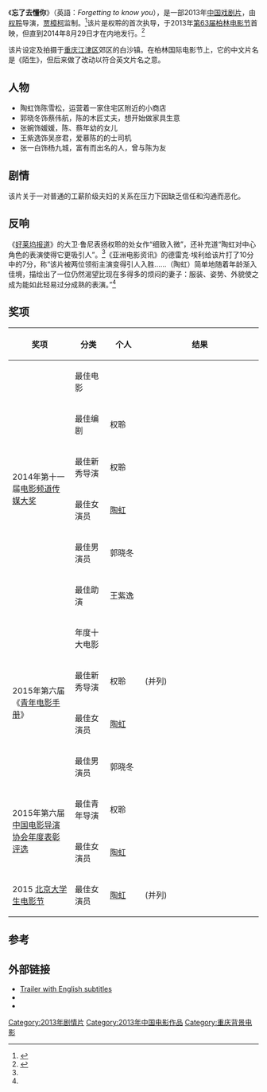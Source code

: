{{Infobox film
| name           = 忘了去懂你<br>Forgetting to know you
| image          = <!-- 檔案不存在 Forgetting to Know You poster.jpg ，可從英文維基百科取得 -->
| caption        = 电影海报
| native_name      = 忘了去懂你
| director       = 权聆 
| producer       = [[贾樟柯|贾樟柯]]
| writer         = 权聆
| starring       = {{Unbulleted list|[[陶虹|陶虹]]|[[郭晓冬|郭晓冬]]}}
| music          = [[林強_(1964年)|林强]]
| cinematography = [[余力为|余力为]]
| editing        = 王元
| studio         = {{Unbulleted list|[[西河星汇|西河星汇]]|汉森国际文化传媒有限公司}}
| released       = {{Film date|2013|02|13|[[柏林国际电影节|柏林国际电影节]]|2014|08|29|中国}} 
| runtime        = 88分钟
| country        = 中国
| language       = 普通话
}}

《'''忘了去懂你'''》（英語：''Forgetting to know you''），是一部2013年[[中国|中国]][[戏剧片|戏剧片]]，由[[权聆|权聆]]导演，[[贾樟柯|贾樟柯]]监制。<ref name=Elley>{{cite web|url= http://www.filmbiz.asia/reviews/forgetting-to-know-you|title= Forgetting to Know You|author= Derek Elley|date= 2013-02-15|accessdate= 2013-02-22|work= [[Film_Business_Asia|Film Business Asia]]|url-status= dead|archiveurl= https://web.archive.org/web/20130224051714/http://www.filmbiz.asia/reviews/forgetting-to-know-you|archivedate= 2013-02-24}}</ref>该片是权聆的首次执导，于2013年[[第63届柏林电影节|第63届柏林电影节]]首映，但直到2014年8月29日才在内地发行。<ref name=hollywood>{{cite web|title=Forgetting to Know You: Berlin Review|url=http://www.hollywoodreporter.com/review/forgetting-know-you-berlin-review-421228|last=Rooney|first=David|date=2013-02-13|work=[[Hollywood_Reporter|Hollywood Reporter]]|access-date=2015-03-01|archive-date=2020-12-01|archive-url=https://web.archive.org/web/20201201034742/https://www.hollywoodreporter.com/review/forgetting-know-you-berlin-review-421228|dead-url=no}}</ref>

该片设定及拍摄于[[重庆|重庆]][[江津区|江津区]]郊区的白沙镇。在柏林国际电影节上，它的中文片名是《陌生》，但后来做了改动以符合英文片名之意。

== 人物 ==
*陶虹饰陈雪松，运营着一家住宅区附近的小商店
*郭晓冬饰蔡伟航，陈的木匠丈夫，想开始做家具生意
*张婉饰媛媛，陈、蔡年幼的女儿
*王紫逸饰吴彦君，爱慕陈的的士司机
*张一白饰杨九城，富有而出名的人，曾与陈为友

== 剧情 ==
该片关于一对普通的工薪阶级夫妇的关系在压力下因缺乏信任和沟通而恶化。

== 反响 ==
《[[好莱坞报道|好莱坞报道]]》的大卫·鲁尼表扬权聆的处女作“细致入微”，还补充道“陶虹对中心角色的表演使得它更吸引人”。<ref name=hollywood/>《亚洲电影资讯》的德雷克·埃利给该片打了10分中的7分，称“该片被两位领衔主演变得引人入胜……（陶虹）简单地随着年龄渐入佳境，描绘出了一位仍然渴望比现在多得多的烦闷的妻子：服装、姿势、外貌使之成为能如此轻易过分成熟的表演。”<ref name=Elley/>

== 奖项 ==
{| class="wikitable" width="80%"
|-align=center
! width="25%"|奖项
! width="14%"|分类
! width="14%"|个人
! width="8%"|结果
|- 
|rowspan=6|2014年第十一届[[电影频道传媒大奖|电影频道传媒大奖]]
|最佳电影
|
|{{nom}}
|-
|最佳编剧
|权聆
|{{nom}}
|-
|最佳新秀导演
|权聆
|{{nom}}
|-
|最佳女演员
|[[陶虹|陶虹]]
|{{won}}
|-
|最佳男演员
|郭晓冬
|{{nom}}
|-
|最佳助演
|王紫逸
|{{won}}
|-
|rowspan=4|2015年第六届《[[青年电影手册|青年电影手册]]》
|年度十大电影
|
|{{won}}
|-
|最佳新秀导演
|权聆
|{{won}} (并列)
|-
|最佳女演员
|[[陶虹|陶虹]]
|{{won}}
|-
|最佳男演员
|郭晓冬
|{{won}}
|-
|rowspan=2|2015年第六届[[中国电影导演协会年度表彰评选|中国电影导演协会年度表彰评选]]
|最佳青年导演
|权聆
|{{nom}}
|-
|最佳女演员
|[[陶虹|陶虹]]
|{{nom}}
|-
|2015 [[北京大学生电影节|北京大学生电影节]]
|最佳女演员
|[[陶虹|陶虹]]
|{{won}} (并列)
|}

== 参考 ==
{{reflist}}

== 外部链接 ==
* [https://www.youtube.com/watch?v=oPDQMUsVs-E Trailer with English subtitles]
* {{Imdb title|2770484|title=陌生}}
* {{Hkmdb title|16168}}
{{青年電影手冊華語十佳頒獎典禮華語十佳電影}}
[[Category:2013年剧情片|Category:2013年剧情片]]
[[Category:2013年中国电影作品|Category:2013年中国电影作品]]
[[Category:重庆背景电影|Category:重庆背景电影]]